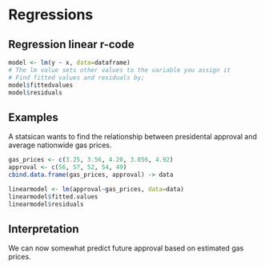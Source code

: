 # Regressions 
## Regression linear r-code 
```r
model <- lm(y ~ x, data=dataframe)
# The lm value sets other values to the variable you assign it
# Find fitted values and residuals by;
model$fittedvalues
model$residuals  
```

## Examples 
A statsican wants to find the relationship between presidental approval and average nationwide gas prices.
```r
gas_prices <- c(3.25, 3.56, 4.20, 3.056, 4.92)
approval <- c(56, 57, 52, 54, 49)
cbind.data.frame(gas_prices, approval) -> data
```

```r
linearmodel <- lm(approval~gas_prices, data=data)
linearmodel$fitted.values
linearmodel$residuals
```

## Interpretation 
We can now somewhat predict future approval based on estimated gas prices. 
